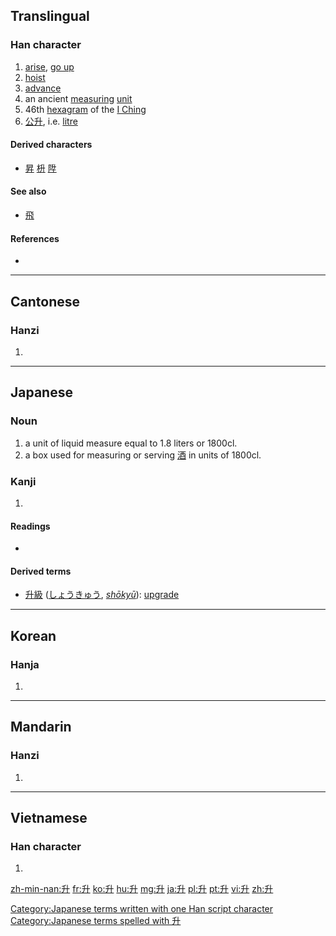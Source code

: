 {{also|昇}}
==Translingual==
{{stroke order|strokes=4}}
<!-- {{stroke order|type=animate}} -->
===Han character===
{{Han char|rn=24|rad=十|as=02|sn=4|four=2440<sub>0</sub>|canj=竹廿 (HT)|ids=⿱[[丿]][[廾]]}}

# [[arise]], [[go up]]
# [[hoist]]
# [[advance]]
# an ancient [[measuring]] [[unit]]
# 46th [[hexagram]] of the [[I Ching]]
# [[公升]], i.e. [[litre]]

====Derived characters====
* [[昇]] [[枡]] [[陞]]

====See also====
* [[飛]] <!-- graphically similar -->

====References====
* {{Han ref|kx=0156.030|dkj=02702|dj=0353.040|hdz=10033.050|uh=5347|ud=21319|bh=A4C9|bd=42185}}

----

==Cantonese==

===Hanzi===
{{yue-hanzi|jyut=|y=sing1}}

# {{defn|lang=yue|sort=十02}}

----

==Japanese==
===Noun===
{{ja-noun|k|count=升|hira=ます|rom=masu}}

# a unit of liquid measure equal to 1.8 liters or 1800cl.
# a box used for measuring or serving [[酒]] in units of 1800cl.

===Kanji===
{{ja-kanji|grade=c|rs=十02}}

# {{defn|lang=ja|sort=十02}}

====Readings====
* {{ja-readings|on=[[しょう]] (shō)|kun=[[ます]] (masu), [[のぼる]] (noboru)}}

====Derived terms====
* [[升級]] ([[しょうきゅう]], ''[[shōkyū]]''): [[upgrade]]

[[Category:Japanese terms written with one Han script character]]
[[Category:Japanese terms spelled with 升]]
----

==Korean==

===Hanja===
{{ko-hanja|hangeul=승|rv=seung|mr=sŭng}}

# {{defn|lang=ko|sort=十02}}

----

==Mandarin==

===Hanzi===
{{cmn-hanzi|pin=[[shēng]] ([[sheng1]])|wg=sheng<sup>1</sup>}}

# {{defn|lang=cmn|sort=十02}}

----

==Vietnamese==

===Han character===
{{vi-hantu|[[thăng]], [[thưng]]|rs=十02}}

# {{defn|lang=vi|sort=十02}}

[[zh-min-nan:升]]
[[fr:升]]
[[ko:升]]
[[hu:升]]
[[mg:升]]
[[ja:升]]
[[pl:升]]
[[pt:升]]
[[vi:升]]
[[zh:升]]